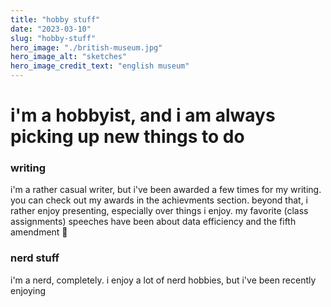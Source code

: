 ```yaml
---
title: "hobby stuff"
date: "2023-03-10"
slug: "hobby-stuff"
hero_image: "./british-museum.jpg"
hero_image_alt: "sketches"
hero_image_credit_text: "english museum"
---
```



# i'm a hobbyist, and i am always picking up new things to do


### writing

i'm a rather casual writer, but i've been awarded a few times for my writing. you can check out my awards in the achievments section.
beyond that, i rather enjoy presenting, especially over things i enjoy. my favorite (class assignments) speeches have been about data efficiency and the fifth amendment 🏫


### nerd stuff

i'm a nerd, completely. i enjoy a lot of nerd hobbies, but i've been recently enjoying 
